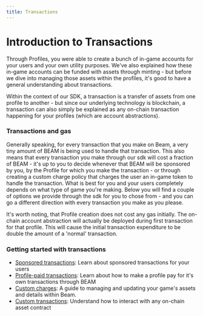 ```yaml
---
title: Transactions
---
```


# Introduction to Transactions

Through Profiles, you were able to create a bunch of in-game accounts for your users and your own utility purposes. We've also explained how these in-game accounts can be funded with assets through minting - but before we dive into managing those assets within the profiles, it's good to have a general understanding about transactions.

Within the context of our SDK, a transaction is a transfer of assets from one profile to another - but since our underlying technology is blockchain, a transaction can also simply be explained as any on-chain transaction happening for your profiles (which are account abstractions).

### Transactions and gas

Generally speaking, for every transaction that you make on Beam, a very tiny amount of BEAM is being used to handle that transaction. This also means that every transaction you make through our sdk will cost a fraction of BEAM - it's up to you to decide whenever that BEAM will be sponsored by you, by the Profile for which you make the transaction - or through creating a custom charge policy that charges the user an in-game token to handle the transaction. What is best for you and your users completely depends on what type of game you're making. Below you will find a couple of options we provide through the sdk for you to chose from - and you can go a different direction with every transaction you make as you please.

It's worth noting, that Profile creation does not cost any gas initially. The on-chain account abstraction will actually be deployed during first transaction for that profile. This will cause the initial transaction expenditure to be double the amount of a 'normal' transaction.

### Getting started with transactions

- [Sponsored transactions](sponsored-transactions): Learn about sponsored transactions for your users
- [Profile-paid transactions](profile-paid-transactions): Learn about how to make a profile pay for it's own transactions through BEAM
- [Custom charges](custom-charges): A guide to managing and updating your game's assets and details within Beam.
- [Custom transactions](custom-transactions): Understand how to interact with any on-chain asset contract
